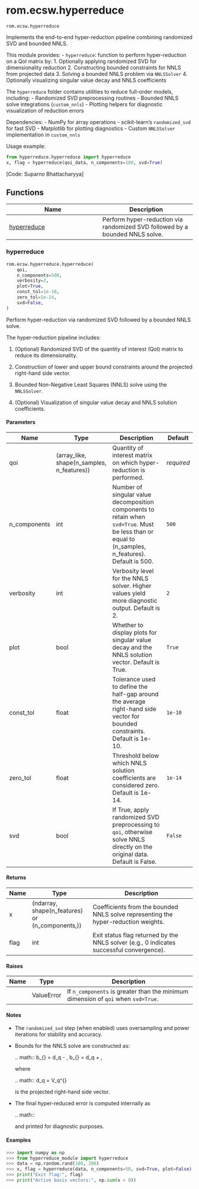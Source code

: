 # rom.ecsw.hyperreduce { #skrom.rom.ecsw.hyperreduce }

`rom.ecsw.hyperreduce`

Implements the end-to-end hyper-reduction pipeline combining randomized SVD and bounded NNLS.

This module provides:
  - `hyperreduce`: function to perform hyper-reduction on a QoI matrix by:
    1. Optionally applying randomized SVD for dimensionality reduction
    2. Constructing bounded constraints for NNLS from projected data
    3. Solving a bounded NNLS problem via `NNLSSolver`
    4. Optionally visualizing singular value decay and NNLS coefficients

The `hyperreduce` folder contains utilities to reduce full-order models, including:
  - Randomized SVD preprocessing routines
  - Bounded NNLS solve integrations (`custom_nnls`)
  - Plotting helpers for diagnostic visualization of reduction errors

Dependencies:
  - NumPy for array operations
  - scikit-learn's `randomized_svd` for fast SVD
  - Matplotlib for plotting diagnostics
  - Custom `NNLSSolver` implementation in `custom_nnls`

Usage example:
```python
from hyperreduce.hyperreduce import hyperreduce
x, flag = hyperreduce(qoi_data, n_components=100, svd=True)
```

[Code: Suparno Bhattacharyya]

## Functions

| Name | Description |
| --- | --- |
| [hyperreduce](#skrom.rom.ecsw.hyperreduce.hyperreduce) | Perform hyper-reduction via randomized SVD followed by a bounded NNLS solve. |

### hyperreduce { #skrom.rom.ecsw.hyperreduce.hyperreduce }

```python
rom.ecsw.hyperreduce.hyperreduce(
    qoi,
    n_components=500,
    verbosity=2,
    plot=True,
    const_tol=1e-10,
    zero_tol=1e-14,
    svd=False,
)
```

Perform hyper-reduction via randomized SVD followed by a bounded NNLS solve.

The hyper-reduction pipeline includes:

1. (Optional) Randomized SVD of the quantity of interest (QoI) matrix to reduce its dimensionality.

2. Construction of lower and upper bound constraints around the projected right-hand side vector.

3. Bounded Non-Negative Least Squares (NNLS) solve using the `NNLSSolver`.

4. (Optional) Visualization of singular value decay and NNLS solution coefficients.

#### Parameters {.doc-section .doc-section-parameters}

| Name         | Type                                       | Description                                                                                                                                             | Default    |
|--------------|--------------------------------------------|---------------------------------------------------------------------------------------------------------------------------------------------------------|------------|
| qoi          | (array_like, shape(n_samples, n_features)) | Quantity of interest matrix on which hyper-reduction is performed.                                                                                      | _required_ |
| n_components | int                                        | Number of singular value decomposition components to retain when `svd=True`. Must be less than or equal to \min(n_samples, n_features). Default is 500. | `500`      |
| verbosity    | int                                        | Verbosity level for the NNLS solver. Higher values yield more diagnostic output. Default is 2.                                                          | `2`        |
| plot         | bool                                       | Whether to display plots for singular value decay and the NNLS solution vector. Default is True.                                                        | `True`     |
| const_tol    | float                                      | Tolerance used to define the half-gap around the average right-hand side vector for bounded constraints. Default is 1e-10.                              | `1e-10`    |
| zero_tol     | float                                      | Threshold below which NNLS solution coefficients are considered zero. Default is 1e-14.                                                                 | `1e-14`    |
| svd          | bool                                       | If True, apply randomized SVD preprocessing to `qoi`, otherwise solve NNLS directly on the original data. Default is False.                             | `False`    |

#### Returns {.doc-section .doc-section-returns}

| Name   | Type                                            | Description                                                                              |
|--------|-------------------------------------------------|------------------------------------------------------------------------------------------|
| x      | (ndarray, shape(n_features) or (n_components,)) | Coefficients from the bounded NNLS solve representing the hyper-reduction weights.       |
| flag   | int                                             | Exit status flag returned by the NNLS solver (e.g., 0 indicates successful convergence). |

#### Raises {.doc-section .doc-section-raises}

| Name   | Type       | Description                                                                       |
|--------|------------|-----------------------------------------------------------------------------------|
|        | ValueError | If `n_components` is greater than the minimum dimension of `qoi` when `svd=True`. |

#### Notes {.doc-section .doc-section-notes}

- The `randomized_svd` step (when enabled) uses oversampling and power iterations
  for stability and accuracy.
- Bounds for the NNLS solve are constructed as:

  .. math::
     b_{\mathrm{lower}} = d_q - \mathrm{const\_tol},
     \quad
     b_{\mathrm{upper}} = d_q + \mathrm{const\_tol},

  where

  .. math::
     d_q = V_q^{\mathrm{eff}} \mathbf{1}

  is the projected right-hand side vector.
- The final hyper-reduced error is computed internally as

  .. math::
     \frac{\|qoi\mathbf{1} - qoi\,x\|_2}{\|qoi\mathbf{1}\|_2}

  and printed for diagnostic purposes.

#### Examples {.doc-section .doc-section-examples}

```python
>>> import numpy as np
>>> from hyperreduce_module import hyperreduce
>>> data = np.random.rand(100, 200)
>>> x, flag = hyperreduce(data, n_components=50, svd=True, plot=False)
>>> print("Exit flag:", flag)
>>> print("Active basis vectors:", np.sum(x > 0))
```